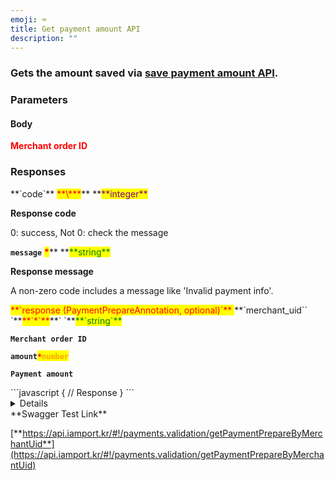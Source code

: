 ```yaml
---
emoji: ⌨
title: Get payment amount API
description: ""
---
```




### Gets the amount saved via [**save payment amount API**](save-payment-amount-api).

<Swagger method="get" path="/payments/prepare/{merchant_uid}" baseUrl="https://api.iamport.kr" summary="Gets the pre-saved amount.">
<SwaggerDescription>

</SwaggerDescription>

### Parameters

#### Body

<SwaggerParameter name="merchant_uid" type="String" required="true">
<mark style="color:red;">

**Merchant order ID**

</mark>

</SwaggerParameter>

### Responses

<SwaggerResponse status="200: OK" description="Success">
<Tabs>
<Tab title="PaymentPrepareResponse">
**`code`** <mark style="color:red;">**\***</mark>** **<mark style="color:purple;">**integer**</mark>

**Response code**

0: success, Not 0: check the message

**`message`** <mark style="color:red;">**\***</mark>\*\* **<mark style="color:green;">**string\*\*</mark>

**Response message**

A non-zero code includes a message like 'Invalid payment info'.

<mark style="color:red;">
  **`response (PaymentPrepareAnnotation, optional)`**
</mark>

</Tab>
</Tabs>

<Tabs>
<Tab title="PaymentPrepareAnnotation">
**`merchant_uid`` `**<mark style="color:red;">**`*`**</mark>**` `**<mark style="color:green;">**`string`**</mark>

**`Merchant order ID`**

**`amount`**<mark style="color:red;">**`*`**</mark><mark style="color:orange;">**`number`**</mark>

**`Payment amount`**

</Tab>
</Tabs>

</SwaggerResponse>

<SwaggerResponse status="401: Unauthorized" description="Missing or invalid access token">
```javascript
{
    // Response
}
```

</SwaggerResponse>

</Swagger>

<Details>
<p slot="summary">Response Model Schema</p>

```
{
  "code": 0,
  "message": "string",
  "response": {
    "merchant_uid": "string",
    "amount": 0
  }
}
```

</Details>

<Hint style="success">
**Swagger Test Link**

[**https://api.iamport.kr/#!/payments.validation/getPaymentPrepareByMerchantUid**](https://api.iamport.kr/#!/payments.validation/getPaymentPrepareByMerchantUid)

</Hint>
